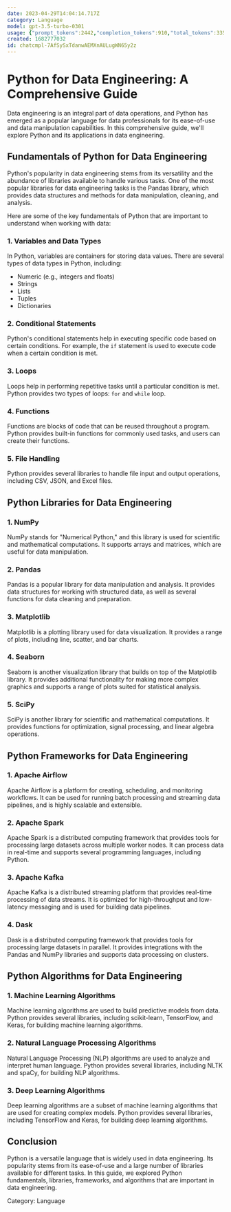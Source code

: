 ```yaml
---
date: 2023-04-29T14:04:14.717Z
category: Language
model: gpt-3.5-turbo-0301
usage: {"prompt_tokens":2442,"completion_tokens":910,"total_tokens":3352}
created: 1682777032
id: chatcmpl-7AfSySxTdanwAEMXnAULugWN65y2z
---
```


# Python for Data Engineering: A Comprehensive Guide

Data engineering is an integral part of data operations, and Python has emerged as a popular language for data professionals for its ease-of-use and data manipulation capabilities. In this comprehensive guide, we'll explore Python and its applications in data engineering.

## Fundamentals of Python for Data Engineering

Python's popularity in data engineering stems from its versatility and the abundance of libraries available to handle various tasks. One of the most popular libraries for data engineering tasks is the Pandas library, which provides data structures and methods for data manipulation, cleaning, and analysis.

Here are some of the key fundamentals of Python that are important to understand when working with data:

### 1. Variables and Data Types

In Python, variables are containers for storing data values. There are several types of data types in Python, including:

- Numeric (e.g., integers and floats)
- Strings
- Lists
- Tuples
- Dictionaries

### 2. Conditional Statements

Python's conditional statements help in executing specific code based on certain conditions. For example, the `if` statement is used to execute code when a certain condition is met.

### 3. Loops

Loops help in performing repetitive tasks until a particular condition is met. Python provides two types of loops: `for` and `while` loop.

### 4. Functions

Functions are blocks of code that can be reused throughout a program. Python provides built-in functions for commonly used tasks, and users can create their functions.

### 5. File Handling

Python provides several libraries to handle file input and output operations, including CSV, JSON, and Excel files.

## Python Libraries for Data Engineering

### 1. NumPy

NumPy stands for "Numerical Python," and this library is used for scientific and mathematical computations. It supports arrays and matrices, which are useful for data manipulation.

### 2. Pandas

Pandas is a popular library for data manipulation and analysis. It provides data structures for working with structured data, as well as several functions for data cleaning and preparation.

### 3. Matplotlib

Matplotlib is a plotting library used for data visualization. It provides a range of plots, including line, scatter, and bar charts.

### 4. Seaborn

Seaborn is another visualization library that builds on top of the Matplotlib library. It provides additional functionality for making more complex graphics and supports a range of plots suited for statistical analysis.

### 5. SciPy

SciPy is another library for scientific and mathematical computations. It provides functions for optimization, signal processing, and linear algebra operations.

## Python Frameworks for Data Engineering

### 1. Apache Airflow

Apache Airflow is a platform for creating, scheduling, and monitoring workflows. It can be used for running batch processing and streaming data pipelines, and is highly scalable and extensible.

### 2. Apache Spark

Apache Spark is a distributed computing framework that provides tools for processing large datasets across multiple worker nodes. It can process data in real-time and supports several programming languages, including Python.

### 3. Apache Kafka

Apache Kafka is a distributed streaming platform that provides real-time processing of data streams. It is optimized for high-throughput and low-latency messaging and is used for building data pipelines.

### 4. Dask

Dask is a distributed computing framework that provides tools for processing large datasets in parallel. It provides integrations with the Pandas and NumPy libraries and supports data processing on clusters.

## Python Algorithms for Data Engineering

### 1. Machine Learning Algorithms

Machine learning algorithms are used to build predictive models from data. Python provides several libraries, including scikit-learn, TensorFlow, and Keras, for building machine learning algorithms.

### 2. Natural Language Processing Algorithms

Natural Language Processing (NLP) algorithms are used to analyze and interpret human language. Python provides several libraries, including NLTK and spaCy, for building NLP algorithms.

### 3. Deep Learning Algorithms

Deep learning algorithms are a subset of machine learning algorithms that are used for creating complex models. Python provides several libraries, including TensorFlow and Keras, for building deep learning algorithms.

## Conclusion

Python is a versatile language that is widely used in data engineering. Its popularity stems from its ease-of-use and a large number of libraries available for different tasks. In this guide, we explored Python fundamentals, libraries, frameworks, and algorithms that are important in data engineering.

Category: Language